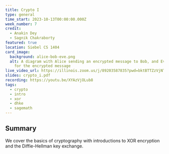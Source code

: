 ```yaml
---
title: Crypto I
type: general
time_start: 2023-10-13T00:00:00.000Z
week_number: 7
credit:
  - Anakin Dey
  - Sagnik Chakraborty
featured: true
location: Siebel CS 1404
card_image:
  background: alice-bob-eve.png
  alt: A diagram with Alice sending an encrypted message to Bob, and Eve listening
    for the encrypted message
live_video_url: https://illinois.zoom.us/j/89203587835?pwd=bktBTTZzVjNTenRnQ0hEbG1HNmh1dz09
slides: crypto_i.pdf
recording: https://youtu.be/XYAzVjOLub8
tags:
  - crypto
  - intro
  - xor
  - dhke
  - sagemath
---
```

## Summary

We cover the basics of cryptography with introductions to XOR encryption and the Diffie-Hellman key exchange.